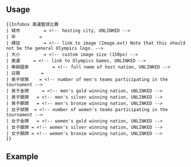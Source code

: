 <noinclude>{{template doc page viewed directly}}</noinclude>
== Usage ==
<pre>
{{Infobox 奧運籃球比賽
| 城市         = <!-- hosting city, UNLINKED -->
| 年         =
| 標誌         = <!-- link to image (Image.ext) Note that this should not be the general Olympics logo. -->
| 大小         = <!-- custom image size (150px) -->
| 奧運     = <!-- link to Olympics Games, UNLINKED -->
| 舉辦國家         = <!-- full name of host nation, UNLINKED -->
| 日期        = 
| 男子球隊    = <!-- number of men's teams participating in the tournament -->
| 男子金牌     = <!-- men's gold winning nation, UNLINKED -->
| 男子銀牌   = <!-- men's silver winning nation, UNLINKED -->
| 男子銅牌   = <!-- men's bronze winning nation, UNLINKED -->
| 女子球隊  = <!-- number of women's teams participating in the tournament -->
| 女子金牌   = <!-- women's gold winning nation, UNLINKED -->
| 女子銀牌 = <!-- women's silver winning nation, UNLINKED -->
| 女子銅牌 = <!-- women's bronze winning nation, UNLINKED -->
}}</pre>

== Example ==
{{Infobox 奧運籃球比賽
| city = 雅典
| year = 2004
| logo = 
| size = 150
| olympics = 2004年夏季奧林匹克運動會
| host = GRE
| dates = 
| man_teams = 12
| man_gold = Argentina
| man_silver = Italy
| man_bronze = United States
| women_teams = 12
| women_gold =United States
| women_silver = Australia
| women_bronze = Russia
| website = www.athens2004.com/athens2004/page/legacy?lang=en&channel=Basketball
}}